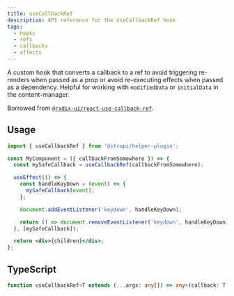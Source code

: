 ```yaml
---
title: useCallbackRef
description: API reference for the useCallbackRef hook
tags:
  - hooks
  - refs
  - callbacks
  - effects
---
```


A custom hook that converts a callback to a ref to avoid triggering re-renders when passed as a
prop or avoid re-executing effects when passed as a dependency. Helpful for working with `modifiedData`
or `initialData` in the content-manager.

Borrowed from [`@radix-ui/react-use-callback-ref`](https://www.npmjs.com/package/@radix-ui/react-use-callback-ref).

## Usage

```jsx
import { useCallbackRef } from '@strapi/helper-plugin';

const MyComponent = ({ callbackFromSomewhere }) => {
  const mySafeCallback = useCallbackRef(callbackFromSomewhere);

  useEffect(() => {
    const handleKeyDown = (event) => {
      mySafeCallback(event);
    };

    document.addEventListener('keydown', handleKeyDown);

    return () => document.removeEventListener('keydown', handleKeyDown);
  }, [mySafeCallback]);

  return <div>{children}</div>;
};
```

## TypeScript

```ts
function useCallbackRef<T extends (...args: any[]) => any>(callback: T | undefined): T;
```
